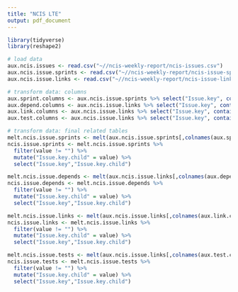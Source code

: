 ```yaml
---
title: "NCIS LTE"
output: pdf_document
---
```


```r
library(tidyverse)
library(reshape2)

# load data
aux.ncis.issues <- read.csv("~//ncis-weekly-report/ncis-issues.csv")
aux.ncis.issue.sprints <- read.csv("~//ncis-weekly-report/ncis-issue-sprints.csv")
aux.ncis.issue.links <- read.csv("~//ncis-weekly-report/ncis-issue-links.csv")

# transform data: columns
aux.sprint.columns <- aux.ncis.issue.sprints %>% select("Issue.key", contains('Sprint')) %>% head(0)
aux.depend.columns <- aux.ncis.issue.links %>% select("Issue.key", contains('Outward.issue.link..Depend')) %>% head(0)
aux.link.columns <- aux.ncis.issue.links %>% select("Issue.key", contains('Outward.issue.link..Links')) %>% head(0)
aux.test.columns <- aux.ncis.issue.links %>% select("Issue.key", contains('Outward.issue.link..Test.Case')) %>% head(0)

# transform data: final related tables
melt.ncis.issue.sprints <- melt(aux.ncis.issue.sprints[,colnames(aux.sprint.columns)],id.vars = 1)
ncis.issue.sprints <- melt.ncis.issue.sprints %>% 
  filter(value != "") %>% 
  mutate("Issue.key.child" = value) %>%
  select("Issue.key","Issue.key.child")

melt.ncis.issue.depends <- melt(aux.ncis.issue.links[,colnames(aux.depend.columns)],id.vars = 1)
ncis.issue.depends <- melt.ncis.issue.depends %>% 
  filter(value != "") %>% 
  mutate("Issue.key.child" = value) %>%
  select("Issue.key","Issue.key.child")

melt.ncis.issue.links <- melt(aux.ncis.issue.links[,colnames(aux.link.columns)],id.vars = 1)
ncis.issue.links <- melt.ncis.issue.links %>% 
  filter(value != "") %>% 
  mutate("Issue.key.child" = value) %>%
  select("Issue.key","Issue.key.child")

melt.ncis.issue.tests <- melt(aux.ncis.issue.links[,colnames(aux.test.columns)],id.vars = 1)
ncis.issue.tests <- melt.ncis.issue.tests %>% 
  filter(value != "") %>% 
  mutate("Issue.key.child" = value) %>%
  select("Issue.key","Issue.key.child")
```